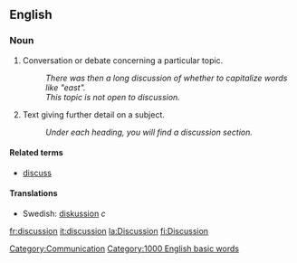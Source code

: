== English ==

=== Noun ===

# Conversation or debate concerning a particular topic.
#: ''There was then a long discussion of whether to capitalize words like "east".''
#: ''This topic is not open to discussion.''
# Text giving further detail on a subject.
#: ''Under each heading, you will find a discussion section.''

==== Related terms ====
*[[discuss]]

====Translations====
*Swedish: [[diskussion]] ''c''

[[Category:Communication]]

[[Category:1000 English basic words]]

[[fr:discussion]]
[[it:discussion]]
[[la:Discussion]]
[[fi:Discussion]]